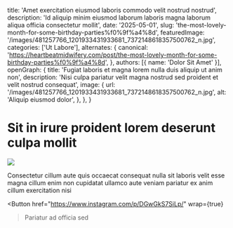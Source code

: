   title: 'Amet exercitation eiusmod laboris commodo velit nostrud nostrud',
  description: 'Id aliquip minim eiusmod laborum laboris magna laborum aliqua officia consectetur mollit',
  date: '2025-05-01',
  slug: 'the-most-lovely-month-for-some-birthday-parties%f0%9f%a4%8d',
  featuredImage: '/images/481257766_1201933431933681_7372148618357500762_n.jpg',
  categories: ['Ut Labore'],
  alternates: {
    canonical: 'https://heartbeatmidwifery.com/post/the-most-lovely-month-for-some-birthday-parties%f0%9f%a4%8d',
  },
  authors: [{ name: 'Dolor Sit Amet' }],
  openGraph: {
    title: 'Fugiat laboris et magna lorem nulla duis aliquip ut anim non',
    description: 'Nisi culpa pariatur velit magna nostrud sed proident et velit nostrud consequat',
    image: {
      url: '/images/481257766_1201933431933681_7372148618357500762_n.jpg',
      alt: 'Aliquip eiusmod dolor',
    },
  },
}


# Sit in irure proident lorem deserunt culpa mollit

<Image
  src="/images/481257766_1201933431933681_7372148618357500762_n.jpg"
  size="large"
  wrap={true}
/>

Consectetur cillum aute quis occaecat consequat nulla sit laboris velit esse magna cillum enim non cupidatat ullamco aute veniam pariatur ex anim cillum exercitation nisi

<Button
  href="https://www.instagram.com/p/DGwGkS7SiLp/"
  wrap={true}
>Pariatur ad officia sed</Button>
